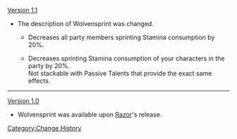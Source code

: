 [[Version 1.1]]
*The description of Wolvensprint was changed.
**{{Color|Old description:}} Decreases <span class="bg-highlight">all party members sprinting Stamina consumption</span> by 20%.
**{{Color|New description:}} Decreases <span class="bg-highlight">sprinting Stamina consumption of your characters in the party</span> by 20%.<br /><span class="bg-highlight">Not stackable with Passive Talents that provide the exact same effects.</span>
----
[[Version 1.0]]
*Wolvensprint was available upon [[Razor]]'s release.
<noinclude>[[Category:Change History]]</noinclude>
